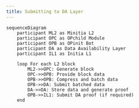 ```yaml
---
title: Submitting to DA Layer
---
```


```mermaid
sequenceDiagram
    participant ML2 as Minitia L2
    participant OPC as OPchild Module
    participant OPB as OPinit Bot
    participant DA as Data Availability Layer
    participant IL1 as Initia L1

    loop For each L2 block
        ML2->>OPC: Generate block
        OPC->>OPB: Provide block data
        OPB->>OPB: Compress and batch data
        OPB->>DA: Submit batched data
        DA->>DA: Store data and generate proof
        OPB->>IL1: Submit DA proof (if required)
    end
```